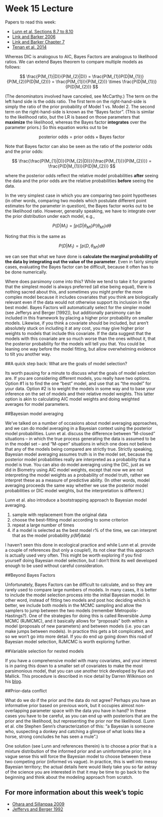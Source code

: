 Week 15 Lecture
========================================================

Papers to read this week:

* [Lunn et al. Sections 8.7 to 8.10](https://github.com/hlynch/Bayesian2020/tree/master/_data/Lunn8_7to8_10.pdf)
* [Link and Barker 2006](https://github.com/hlynch/Bayesian2020/tree/master/_data/LinkBarker2006.pdf)
* [Link and Barker Chapter 7](https://github.com/hlynch/Bayesian2020/tree/master/_data/LinkBarkerChapter7.pdf)
* [Tenan et al. 2014](https://github.com/hlynch/Bayesian2020/tree/master/_data/TenanEtAl2014.pdf)

Whereas DIC is analogous to AIC, Bayes Factors are analogous to likelihood ratios. We can extend Bayes theorem to compare multiple models as follows:

$$
\frac{P(M_{1}|D)}{P(M_{2}|D)} = \frac{P(M_{1})P(D|M_{1})}{P(M_{2})P(D|M_{2})} = \frac{P(M_{1})}{P(M_{2})} \times \frac{P(D|M_{1})}{P(D|M_{2})}
$$

(The denominators involved have canceled, see McCarthy.) The term on the left hand side is the odds ratio. The first term on the right-hand-side is simply the ratio of the prior probability of Model 1 vs. Model 2. The second term on the right-hand-side is known as the “Bayes factor”. (This is similar to the likelihood ratio, but the LR is based on those parameters that **maximize** the likelihood, whereas the Bayes factor **integrates** over the parameter priors.) So this equation works out to be

$$
\mbox{posterior odds} =  \mbox{prior odds} \times \mbox{Bayes factor}
$$

Note that Bayes factor can also be seen as the ratio of the posterior odds and the prior odds:

$$
\frac{\frac{P(M_{1}|D)}{P(M_{2}|D)}}{\frac{P(M_{1})}{P(M_{2})}} = \frac{P(D|M_{1})}{P(D|M_{2})}
$$

where the posterior odds reflect the relative model probabilities **after** seeing the data and the prior odds are the relative probabilities **before** seeing the data.

In the very simplest case in which you are comparing two point hypotheses (in other words, comparing two models which postulate different point estimates for the parameter in question), the Bayes factor works out to be the likelihood ratio. However, generally speaking, we have to integrate over the prior distribution under each model, e.g., 

$$
P(D|M_{1}) = \int p(D|\theta_{M1})P(\theta_{M1})d\theta
$$

Noting that this is the same as

$$
P(D|M_{1}) = \int p(D,\theta_{M1})d\theta
$$

we can see that what we have done is **calculate the marginal probability of the data by integrating out the value of the parameter**. Even in fairly simple cases, evaluating the Bayes factor can be difficult, because it often has to be done numerically.

Where does parsimony come into this? While we tend to take it for granted that the simplest model is always preferred (all else being equal), there is nothing sacred about this, and sometimes you might prefer the more complex model because it includes covariates that you think are biologically relevant even if the data would not otherwise support its inclusion in the best model. Bayes Factors will automatically select for the simpler model (see Jefferys and Berger [1992]), but additionally parsimony can be included in this framework by placing a higher prior probability on smaller models. Likewise, if you think a covariate should be included, but aren’t absolutely stuck on including it at any cost, you may give higher prior weights to models that include this covariate. If the data suggest that the models with this covariate are so much worse than the ones without it, that the posterior probability for the models will tell you that. You could be leaning one way before the model fitting, but allow overwhelming evidence to tilt you another way.

##A quick step back: What are the goals of model selection?

Its worth pausing for a minute to discuss what the goals of model selection are. If you are considering different models, you really have two options. Option #1 is to find the one “best” model, and use that as “the model” for your data. Option #2 is to weight the models in some way and to base your inference on the set of models and their relative model weights. This latter option is akin to calculating AIC model weights and doing weighted averages for model parameters.

##Bayesian model averaging

We’ve talked on a number of occasions about model averaging approaches, and we can do model averaging in a Bayesian context using the posterior model probabilities. Lunn et al. discuss the difference between “M-closed” situations – in which the true process generating the data is assumed to be in the model set – and “M-open” situations in which one does not believe that any of the models being compared are strictly true. Strictly speaking, Bayesian model averaging assumes truth is in the model set, because the posterior model probabilities really are interpreted as a probability that a model is true. You can also do model averaging using the DIC, just as we did in Biometry using AIC model weights, except that now we are not interpreting the model weights as a probability of model truth, rather we interpret these as a measure of predictive ability. (In other words, model averaging proceeds the same way whether we use the posterior model probabilities or DIC model weights, but the interpretation is different.)

Lunn et al. also introduce a bootstrapping approach to Bayesian model averaging. 

1) sample with replacement from the original data
2) choose the best-fitting model according to some criterion
3) repeat a large number of times
4) if a model is selected as the best model r$\%$ of the time, we can interpret that as the model probability $p(M|\mbox{data})$

I haven’t seen this done in ecological practice and while Lunn et al. provide a couple of references (but only a couple!), its not clear that this approach is actually used very often. This might be worth exploring if you find yourself doing Bayesian model selection, but I don’t think its well developed enough to be used without careful consideration. 

##Beyond Bayes Factors

Unfortunately, Bayes Factors can be difficult to calculate, and so they are rarely used to compare large numbers of models. In many cases, it is better to include the model selection process into the initial Bayesian model. In other word, instead of fitting two models and post hoc deciding which is better, we include both models in the MCMC sampling and allow the samplers to jump between the two models (remember Metropolis-Hastings?). One of the strategies for doing this is called Reversible Jump MCMC (RJMCMC), and it basically allows for “proposals” both within a model (proposals of new parameters) and between models (i.e. you can make jumps between models). In practice this gets a bit complicated, and so we won’t go into more detail. If you do end up going down this road of Bayesian model selection, RJMCMC is worth exploring further. 

##Variable selection for nested models

If you have a comprehensive model with many covariates, and your interest is in paring this down to a smaller set of covariates to make the most parsimonious model, that you can use another trick developed by Kuo and Mallick. This procedure is described in nice detail by Darren Wilkinson on his [blog](https://darrenjw.wordpress.com/tag/selection/). 

##Prior-data conflict

What do we do if the prior and the data do not agree? Perhaps you have an informative prior based on previous work, but it occupies almost non-overlapping parameter space with the data you have in hand? In these cases you have to be careful, as you can end up with posteriors that are \emph{between} the prior and the likelihood, but representing \emph{neither} the prior nor the likelihood. (Lunn et al. cite Stephen Senn’s characterization of this: “a Bayesian is someone who, suspecting a donkey and catching a glimpse of what looks like a horse, strong concludes he has seen a mule”.)

One solution (see Lunn and references therein) is to choose a prior that is a mixture distribution of the informed prior and an uninformative prior; in a vague sense this will force the Bayesian model to choose between these two competing prior (informed vs vague). In practice, this is well into messy Bayesian territory; the actual details here would likely take you so far astray of the science you are interested in that it may be time to go back to the beginning and think about the modeling approach from scratch.

For more information about this week's topic
------------------------

* [Ohara and Sillanpaa 2009](https://github.com/hlynch/Bayesian2020/tree/master/_data/OharaSillanpaa2009.pdf)
* [Jefferys and Berger 1992](https://github.com/hlynch/Bayesian2020/tree/master/_data/JefferysBerger1992.pdf)
